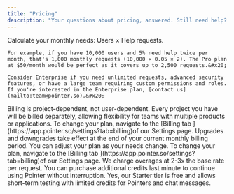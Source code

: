 ```yaml
---
title: "Pricing"
description: "Your questions about pricing, answered. Still need help? <a href='mailto:team@pointer.so'>Contact us</a>."
---
```


<AccordionGroup>
  <Accordion title="How do I know what plan is right for me?" defaultOpen={false}>
    Calculate your monthly needs: Users × Help requests.&#x20;

    For example, if you have 10,000 users and 5% need help twice per month, that's 1,000 monthly requests (10,000 × 0.05 × 2). The Pro plan at $50/month would be perfect as it covers up to 2,500 requests.&#x20;

    Consider Enterprise if you need unlimited requests, advanced security features, or have a large team requiring custom permissions and roles. If you're interested in the Enterprise plan, [contact us](mailto:team@pointer.so).&#x20;
  </Accordion>

  <Accordion title="Is pricing based on users or projects?" defaultOpen={false}>
    Billing is project-dependent, not user-dependent. Every project you have will be billed separately, allowing flexibility for teams with multiple products or applications. To change your plan, navigate to the [Billing tab ](https://app.pointer.so/settings?tab=billing)of our Settings page.&#x20;
  </Accordion>

  <Accordion title="How do upgrades and downgrades work?" defaultOpen={false}>
    Upgrades and downgrades take effect at the end of your current monthly billing period. You can adjust your plan as your needs change. To change your plan, navigate to the [Billing tab ](https://app.pointer.so/settings?tab=billing)of our Settings page.&#x20;
  </Accordion>

  <Accordion title="What happens if I need more credits?" defaultOpen={false}>
    We charge overages at 2-3x the base rate per request. You can purchase additional credits last minute to continue using Pointer without interruption.
  </Accordion>

  <Accordion title="Do you offer a free tier?" defaultOpen={false}>
    Yes, our Starter tier is free and allows short-term testing with limited credits for Pointers and chat messages.
  </Accordion>
</AccordionGroup>